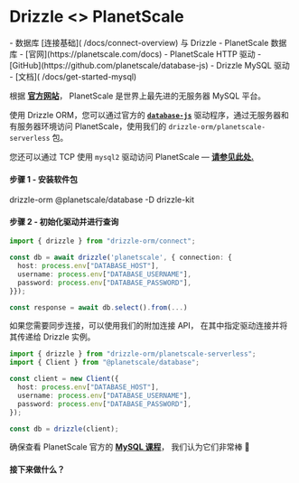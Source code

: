 
# Drizzle \<\> PlanetScale

<Prerequisites>
- 数据库 [连接基础]( /docs/connect-overview) 与 Drizzle
- PlanetScale 数据库 - [官网](https://planetscale.com/docs)
- PlanetScale HTTP 驱动 - [GitHub](https://github.com/planetscale/database-js)
- Drizzle MySQL 驱动 - [文档]( /docs/get-started-mysql)
</Prerequisites>

根据 **[官方网站](https://planetscale.com/)**， 
PlanetScale 是世界上最先进的无服务器 MySQL 平台。

使用 Drizzle ORM，您可以通过官方的
**[`database-js`](https://github.com/planetscale/database-js)**
驱动程序，通过无服务器和有服务器环境访问 PlanetScale，使用我们的 `drizzle-orm/planetscale-serverless` 包。

您还可以通过 TCP 使用 `mysql2` 驱动访问 PlanetScale — **[请参见此处.](/docs/get-started-mysql)**

#### 步骤 1 - 安装软件包
<Npm>
drizzle-orm @planetscale/database
-D drizzle-kit
</Npm>

#### 步骤 2 - 初始化驱动并进行查询
```typescript copy"
import { drizzle } from "drizzle-orm/connect";

const db = await drizzle('planetscale', { connection: {
  host: process.env["DATABASE_HOST"],
  username: process.env["DATABASE_USERNAME"],
  password: process.env["DATABASE_PASSWORD"],
}});

const response = await db.select().from(...)
```

如果您需要同步连接，可以使用我们的附加连接 API， 
在其中指定驱动连接并将其传递给 Drizzle 实例。

```typescript copy"
import { drizzle } from "drizzle-orm/planetscale-serverless";
import { Client } from "@planetscale/database";

const client = new Client({
  host: process.env["DATABASE_HOST"],
  username: process.env["DATABASE_USERNAME"],
  password: process.env["DATABASE_PASSWORD"],
});

const db = drizzle(client);
```

确保查看 PlanetScale 官方的 **[MySQL 课程](https://planetscale.com/courses/mysql-for-developers/introduction/course-introduction)**， 
我们认为它们非常棒 🙌

#### 接下来做什么？

<WhatsNextPostgres/>